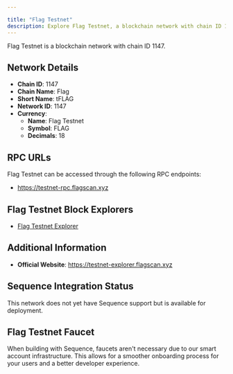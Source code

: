 ```yaml
---

title: "Flag Testnet"
description: Explore Flag Testnet, a blockchain network with chain ID 1147. Learn about its native currency, Flag Testnet, and how to interact with the network.
---
```




Flag Testnet is a blockchain network with chain ID 1147.

## Network Details

- **Chain ID**: 1147
- **Chain Name**: Flag
- **Short Name**: tFLAG
- **Network ID**: 1147
- **Currency**: 
  - **Name**: Flag Testnet
  - **Symbol**: FLAG
  - **Decimals**: 18

## RPC URLs

Flag Testnet can be accessed through the following RPC endpoints:

- https://testnet-rpc.flagscan.xyz

## Flag Testnet Block Explorers

- [Flag Testnet Explorer](https://testnet-explorer.flagscan.xyz)

## Additional Information

- **Official Website**: https://testnet-explorer.flagscan.xyz

## Sequence Integration Status

This network does not yet have Sequence support but is available for deployment.

## Flag Testnet Faucet

When building with Sequence, faucets aren't necessary due to our smart account infrastructure. This allows for a smoother onboarding process for your users and a better developer experience.
